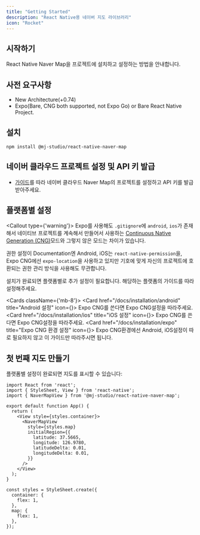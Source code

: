 ```yaml
---
title: "Getting Started"
description: "React Native용 네이버 지도 라이브러리"
icon: "Rocket"
---
```



## 시작하기

React Native Naver Map을 프로젝트에 설치하고 설정하는 방법을 안내합니다.

## 사전 요구사항

- New Architecture(+0.74)
- Expo(Bare, CNG both supported, not Expo Go) or Bare React Native Project.

## 설치

```npm
npm install @mj-studio/react-native-naver-map
```

## 네이버 클라우드 프로젝트 설정 및 API 키 발급

- [가이드](/docs/installation/api-key)를 따라 네이버 클라우드 Naver Map의 프로젝트를 설정하고 API 키를 발급받아주세요.

## 플랫폼별 설정

<Callout type={'warning'}>
  Expo를 사용해도 `.gitignore`에 `android`, `ios`가 존재해서 네이티브 프로젝트를 계속해서 만들어서 사용하는 [Continuous Native Generation (CNG)](https://docs.expo.dev/workflow/continuous-native-generation/)모드와 그렇지 않은 모드는 차이가 있습니다.

  권한 설정이 Documentation엔 Android, iOS는 `react-native-permission`을, Expo CNG에선 `expo-location`을 사용하고 있지만 기호에 맞게 자신의 프로젝트에 호환되는 권한 관리 방식을 사용해도 무관합니다.
</Callout>

설치가 완료되면 플랫폼별로 추가 설정이 필요합니다. 해당하는 플랫폼의 가이드를 따라 설정해주세요.

<Cards className={'mb-8'}>
  <Card href="/docs/installation/android" title="Android 설정" icon={<Smartphone/>}>
    Expo CNG를 쓴다면 Expo CNG설정을 따라주세요.
  </Card>
  <Card href="/docs/installation/ios" title="iOS 설정" icon={<Apple/>}>
    Expo CNG를 쓴다면 Expo CNG설정을 따라주세요.
  </Card>
  <Card href="/docs/installation/expo" title="Expo CNG 환경 설정" icon={<Zap/>}>
    Expo CNG환경에선 Android, iOS설정이 따로 필요하지 않고 이 가이드만 따라주시면 됩니다.
  </Card>
</Cards>

## 첫 번째 지도 만들기

플랫폼별 설정이 완료되면 지도를 표시할 수 있습니다:

```tsx title="App.tsx" lineNumbers focus=8,17
import React from 'react';
import { StyleSheet, View } from 'react-native';
import { NaverMapView } from '@mj-studio/react-native-naver-map';

export default function App() {
  return (
    <View style={styles.container}>
      <NaverMapView
        style={styles.map}
        initialRegion={{
          latitude: 37.5665,
          longitude: 126.9780,
          latitudeDelta: 0.01,
          longitudeDelta: 0.01,
        }}
      />
    </View>
  );
}

const styles = StyleSheet.create({
  container: {
    flex: 1,
  },
  map: {
    flex: 1,
  },
});
```
